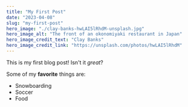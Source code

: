 ```yaml
---
title: "My First Post"
date: "2023-04-08"
slug: "my-first-post"
hero_image: "./clay-banks-hwLAI5lRhdM-unsplash.jpg"
hero_image_alt: "The front of an okonomiyaki restaurant in Japan"
hero_image_credit_text: "Clay Banks"
hero_image_credit_link: "https://unsplash.com/photos/hwLAI5lRhdM"
---
```


This is my first blog post! Isn't it *great*?

Some of my **favorite** things are:

* Snowboarding
* Soccer
* Food